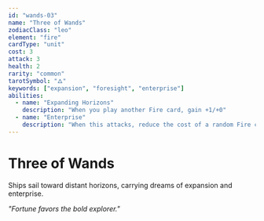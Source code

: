 ```yaml
---
id: "wands-03"
name: "Three of Wands"
zodiacClass: "leo"
element: "fire"
cardType: "unit"
cost: 3
attack: 3
health: 2
rarity: "common"
tarotSymbol: "🜂"
keywords: ["expansion", "foresight", "enterprise"]
abilities:
  - name: "Expanding Horizons"
    description: "When you play another Fire card, gain +1/+0"
  - name: "Enterprise"
    description: "When this attacks, reduce the cost of a random Fire card in your hand by 1"
---
```


# Three of Wands

Ships sail toward distant horizons, carrying dreams of expansion and enterprise.

*"Fortune favors the bold explorer."*